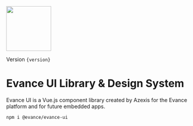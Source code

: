 
<Meta title="Introduction" />

<img src={EvanceUiLogo} width="120" />

Version <code>{version}</code>

# Evance UI Library &amp; Design System

Evance UI is a Vue.js component library created by Azexis for the Evance platform and for future embedded apps.

```sh
npm i @evance/evance-ui
```
